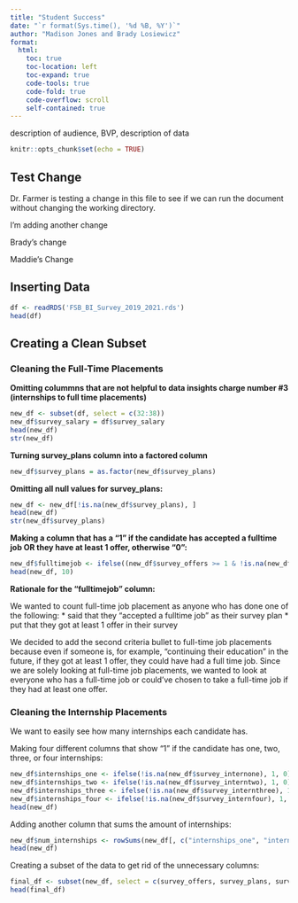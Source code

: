 ---
title: "Student Success"
date: "`r format(Sys.time(), '%d %B, %Y')`"
author: "Madison Jones and Brady Losiewicz"
format: 
  html:
    toc: true
    toc-location: left
    toc-expand: true
    code-tools: true 
    code-fold: true
    code-overflow: scroll
    self-contained: true
---

description of audience, BVP, description of data

```{r setup, include=FALSE}
knitr::opts_chunk$set(echo = TRUE)
```

## Test Change
Dr. Farmer is testing a change in this file to see if we can run the document without changing the working directory.

I'm adding another change

Brady's change

Maddie's Change

## Inserting Data

```{r}
df <- readRDS('FSB_BI_Survey_2019_2021.rds')
head(df)
```


## Creating a Clean Subset

### Cleaning the Full-Time Placements

**Omitting colummns that are not helpful to data insights charge number #3 (internships to full time placements)**
```{r}
new_df <- subset(df, select = c(32:38))
new_df$survey_salary = df$survey_salary
head(new_df)
str(new_df)
```

**Turning survey_plans column into a factored column**
```{r}
new_df$survey_plans = as.factor(new_df$survey_plans)
```

**Omitting all null values for survey_plans:**
```{r}
new_df <- new_df[!is.na(new_df$survey_plans), ]
head(new_df)
str(new_df$survey_plans)
```

**Making a column that has a "1" if the candidate has accepted a fulltime job OR they have at least 1 offer, otherwise "0":**
```{r}
new_df$fulltimejob <- ifelse((new_df$survey_offers >= 1 & !is.na(new_df$survey_offers) ) | new_df$survey_plans == "accepted fulltime job", 1, 0)
head(new_df, 10)
```

**Rationale for the "fulltimejob" column:**

We wanted to count full-time job placement as anyone who has done one of the following:
* said that they "accepted a fulltime job" as their survey plan
* put that they got at least 1 offer in their survey

We decided to add the second criteria bullet to full-time job placements because even if someone is, for example, "continuing their education" in the future, if they got at least 1 offer, they could have had a full time job. Since we are solely looking at full-time job placements, we wanted to look at everyone who has a full-time job or could've chosen to take a full-time job if they had at least one offer. 


### Cleaning the Internship Placements

We want to easily see how many internships each candidate has. 

Making four different columns that show "1" if the candidate has one, two, three, or four internships:
```{r}
new_df$internships_one <- ifelse(!is.na(new_df$survey_internone), 1, 0)
new_df$internships_two <- ifelse(!is.na(new_df$survey_interntwo), 1, 0)
new_df$internships_three <- ifelse(!is.na(new_df$survey_internthree), 1, 0)
new_df$internships_four <- ifelse(!is.na(new_df$survey_internfour), 1, 0)
head(new_df)
```

Adding another column that sums the amount of internships:
```{r}
new_df$num_internships <- rowSums(new_df[, c("internships_one", "internships_two", "internships_three", "internships_four")])
head(new_df)
```

Creating a subset of the data to get rid of the unnecessary columns:
```{r}
final_df <- subset(new_df, select = c(survey_offers, survey_plans, survey_salary, fulltimejob, num_internships))
head(final_df)
```


